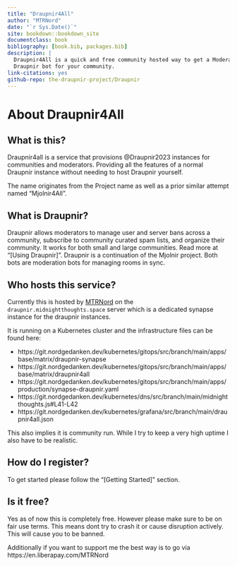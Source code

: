 ```yaml
--- 
title: "Draupnir4All"
author: "MTRNord"
date: "`r Sys.Date()`"
site: bookdown::bookdown_site
documentclass: book
bibliography: [book.bib, packages.bib]
description: |
  Draupnir4All is a quick and free community hosted way to get a Moderation
  Draupnir bot for your community.
link-citations: yes
github-repo: the-draupnir-project/Draupnir
---
```


# About Draupnir4All

## What is this?

Draupnir4all is a service that provisions @Draupnir2023 instances for communities and moderators.
Providing all the features of a normal Draupnir instance without needing to host Draupnir yourself.

The name originates from the Project name as well as a prior similar attempt named "Mjolnir4All".

## What is Draupnir?

Draupnir allows moderators to manage user and server bans across a community,
subscribe to community curated spam lists, and organize their community.
It works for both small and large communities. Read more at "[Using Draupnir]".
Draupnir is a continuation of the Mjolnir project.
Both bots are moderation bots for managing rooms in sync.

## Who hosts this service?

Currently this is hosted by [MTRNord](https://github.com/MTRNord) on the `draupnir.midnightthoughts.space` server
which is a dedicated synapse instance for the draupnir instances.

It is running on a Kubernetes cluster and the infrastructure files can be found here:

- https://git.nordgedanken.dev/kubernetes/gitops/src/branch/main/apps/base/matrix/draupnir-synapse
- https://git.nordgedanken.dev/kubernetes/gitops/src/branch/main/apps/base/matrix/draupnir4all
- https://git.nordgedanken.dev/kubernetes/gitops/src/branch/main/apps/production/synapse-draupnir.yaml
- https://git.nordgedanken.dev/kubernetes/dns/src/branch/main/midnightthoughts.js#L41-L42
- https://git.nordgedanken.dev/kubernetes/grafana/src/branch/main/draupnir4all.json

This also implies it is community run. While I try to keep a very high uptime
I also have to be realistic.

## How do I register?

To get started please follow the "[Getting Started]" section.

## Is it free?

Yes as of now this is completely free. However please make sure to be on fair use terms. This means dont try to crash it or cause disruption actively. This will cause you to be banned.

Additionally if you want to support me the best way is to go via https://en.liberapay.com/MTRNord